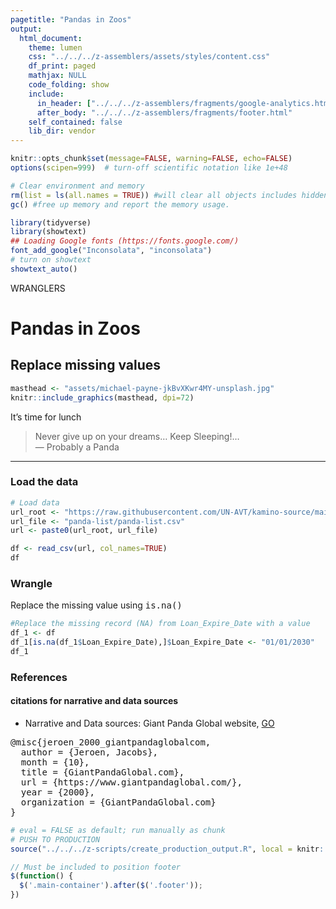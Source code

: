 ```yaml
---
pagetitle: "Pandas in Zoos"
output: 
  html_document:
    theme: lumen
    css: "../../../z-assemblers/assets/styles/content.css"
    df_print: paged
    mathjax: NULL
    code_folding: show
    include:
      in_header: ["../../../z-assemblers/fragments/google-analytics.html", "../../../z-assemblers/fragments/header.html"]
      after_body: "../../../z-assemblers/fragments/footer.html"
    self_contained: false
    lib_dir: vendor
---
```


```r

knitr::opts_chunk$set(message=FALSE, warning=FALSE, echo=FALSE)
options(scipen=999)  # turn-off scientific notation like 1e+48

# Clear environment and memory
rm(list = ls(all.names = TRUE)) #will clear all objects includes hidden objects.
gc() #free up memory and report the memory usage.

library(tidyverse)
library(showtext)
## Loading Google fonts (https://fonts.google.com/)
font_add_google("Inconsolata", "inconsolata")
# turn on showtext
showtext_auto()

```

<div class="activity">
WRANGLERS  
</div>

# Pandas in Zoos
## Replace missing values


```r

masthead <- "assets/michael-payne-jkBvXKwr4MY-unsplash.jpg"
knitr::include_graphics(masthead, dpi=72)

```

<div class="figure-text">It's time for lunch</div>

> Never give up on your dreams... Keep Sleeping!...\
--- Probably a Panda\

***

### Load the data

```r
# Load data
url_root <- "https://raw.githubusercontent.com/UN-AVT/kamino-source/main/sources/0-shared/data/"
url_file <- "panda-list/panda-list.csv"
url <- paste0(url_root, url_file)

df <- read_csv(url, col_names=TRUE)
df

```

### Wrangle

Replace the missing value using <kbd>is.na()</kbd>

```r

#Replace the missing record (NA) from Loan_Expire_Date with a value
df_1 <- df
df_1[is.na(df_1$Loan_Expire_Date),]$Loan_Expire_Date <- "01/01/2030" 
df_1

```

### References
#### citations for narrative and data sources

* Narrative and Data sources: Giant Panda Global website, [GO](https://www.giantpandaglobal.com/){target="_blank"}

<!-- or -->

<pre>
@misc{jeroen_2000_giantpandaglobalcom,
  author = {Jeroen, Jacobs},
  month = {10},
  title = {GiantPandaGlobal.com},
  url = {https://www.giantpandaglobal.com/},
  year = {2000},
  organization = {GiantPandaGlobal.com}
}
</pre>


```r

# eval = FALSE as default; run manually as chunk
# PUSH TO PRODUCTION
source("../../../z-scripts/create_production_output.R", local = knitr::knit_global())

```


```js

// Must be included to position footer
$(function() {
  $('.main-container').after($('.footer'));
})

```


